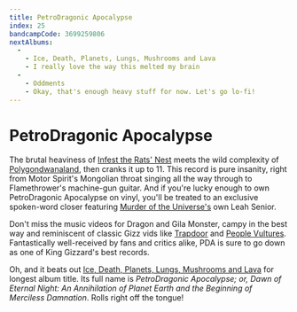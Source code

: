 ```yaml
---
title: PetroDragonic Apocalypse
index: 25
bandcampCode: 3699259806
nextAlbums:
  - 
    - Ice, Death, Planets, Lungs, Mushrooms and Lava
    - I really love the way this melted my brain
  - 
    - Oddments
    - Okay, that's enough heavy stuff for now. Let's go lo-fi!
---
```


# PetroDragonic Apocalypse

The brutal heaviness of [Infest the Rats' Nest](/albums/infest-the-rats-nest) meets the wild complexity of [Polygondwanaland](/albums/polygondwanaland), then cranks it up to 11. This record is pure insanity, right from Motor Spirit's Mongolian throat singing all the way through to Flamethrower's machine-gun guitar. And if you're lucky enough to own PetroDragonic Apocalypse on vinyl, you'll be treated to an exclusive spoken-word closer featuring [Murder of the Universe's](/albums/murder-of-the-universe) own Leah Senior. 

Don't miss the music videos for Dragon and Gila Monster, campy in the best way and reminiscent of classic Gizz vids like [Trapdoor](https://www.youtube.com/watch?v=JQvIvKG_ktY) and [People Vultures](https://www.youtube.com/watch?v=6f78_Tf4Tdk). Fantastically well-received by fans and critics alike, PDA is sure to go down as one of King Gizzard's best records.


Oh, and it beats out [Ice, Death, Planets, Lungs, Mushrooms and Lava](/albums/ice-death-planets-lungs-mushrooms-and-lava) for longest album title. Its full name is *PetroDragonic Apocalypse; or, Dawn of Eternal Night: An Annihilation of Planet Earth and the Beginning of Merciless Damnation*.  Rolls right off the tongue!
